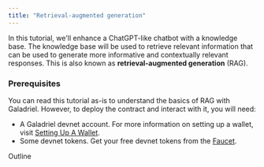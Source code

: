 ```yaml
---
title: "Retrieval-augmented generation"
---
```


In this tutorial, we'll enhance a ChatGPT-like chatbot with a knowledge base. The knowledge base will be used to retrieve relevant information that can be used to generate more informative and contextually relevant responses. This is also known as **retrieval-augmented generation** (RAG).

### Prerequisites

You can read this tutorial as-is to understand the basics of RAG with Galadriel. However, to deploy the contract and interact with it, you will need:

- A Galadriel devnet account. For more information on setting up a wallet, visit [Setting Up A Wallet](/setting-up-a-wallet).
- Some devnet tokens. Get your free devnet tokens from the [Faucet](/faucet).



Outline
